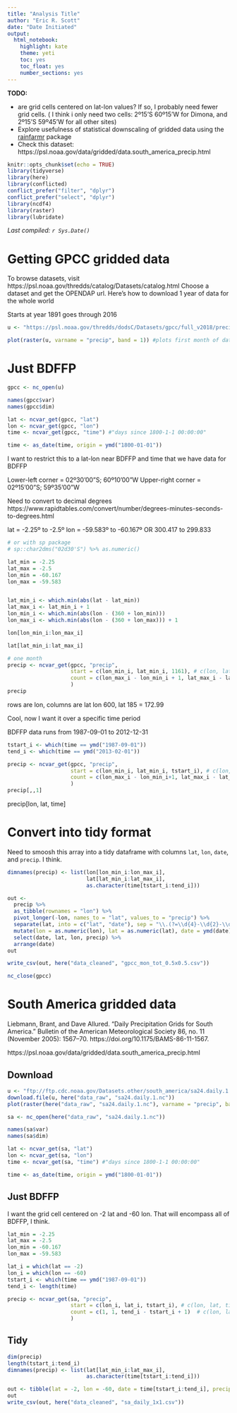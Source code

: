 ```yaml
---
title: "Analysis Title"
author: "Eric R. Scott"
date: "Date Initiated"
output: 
  html_notebook: 
    highlight: kate
    theme: yeti
    toc: yes
    toc_float: yes
    number_sections: yes
---
```


**TODO:**

- are grid cells centered on lat-lon values?  If so, I probably need fewer grid cells. ( I think i only need two cells:  2º15'S 60º15'W for Dimona, and 2º15'S 59º45'W for all other sites)
- Explore usefulness of statistical downscaling of gridded data using the [rainfarmr](https://github.com/jhardenberg/rainfarmr) package
- Check this dataset: https://psl.noaa.gov/data/gridded/data.south_america_precip.html

```r
knitr::opts_chunk$set(echo = TRUE)
library(tidyverse)
library(here)
library(conflicted)
conflict_prefer("filter", "dplyr")
conflict_prefer("select", "dplyr")
library(ncdf4)
library(raster)
library(lubridate)
```

*Last compiled: `r Sys.Date()`*

# Getting GPCC gridded data
To browse datasets, visit https://psl.noaa.gov/thredds/catalog/Datasets/catalog.html Choose a dataset and get the OPENDAP url.
Here's how to download 1 year of data for the whole world

Starts at year 1891 goes through 2016

```r
u <- "https://psl.noaa.gov/thredds/dodsC/Datasets/gpcc/full_v2018/precip.mon.total.v2018.nc"
```

```r
plot(raster(u, varname = "precip", band = 1)) #plots first month of dataset
```
# Just BDFFP

```r
gpcc <- nc_open(u)

names(gpcc$var)
names(gpcc$dim)

lat <- ncvar_get(gpcc, "lat")
lon <- ncvar_get(gpcc, "lon")
time <- ncvar_get(gpcc, "time") #"days since 1800-1-1 00:00:00"

time <- as_date(time, origin = ymd("1800-01-01"))
```


I want to restrict this to a lat-lon near BDFFP and time that we have data for BDFFP

Lower-left corner = 02º30'00"S; 60º10'00"W
Upper-right corner = 02º15'00"S; 59º35'00"W

Need to convert to decimal degrees
https://www.rapidtables.com/convert/number/degrees-minutes-seconds-to-degrees.html

lat = -2.25º to -2.5º
lon = -59.583º to -60.167º OR 300.417 to 299.833

```r
# or with sp package
# sp::char2dms("02d30'S") %>% as.numeric()
```


```r
lat_min = -2.25
lat_max = -2.5
lon_min = -60.167
lon_max = -59.583


lat_min_i <- which.min(abs(lat - lat_min))
lat_max_i <- lat_min_i + 1
lon_min_i <- which.min(abs(lon - (360 + lon_min)))
lon_max_i <- which.min(abs(lon - (360 + lon_max))) + 1

lon[lon_min_i:lon_max_i]

lat[lat_min_i:lat_max_i]

# one month
precip <- ncvar_get(gpcc, "precip",
                    start = c(lon_min_i, lat_min_i, 1161), # c(lon, lat, time)
                    count = c(lon_max_i - lon_min_i + 1, lat_max_i - lat_min_i + 1, 1)  # c(lon, lat, time)
                    ) 
precip
```

rows are lon, columns are lat
lon 600, lat 185 = 172.99


Cool, now I want it over a specific time period

BDFFP data runs from 1987-09-01 to 2012-12-31

```r
tstart_i <- which(time == ymd("1987-09-01"))
tend_i <- which(time == ymd("2013-02-01"))

precip <- ncvar_get(gpcc, "precip",
                    start = c(lon_min_i, lat_min_i, tstart_i), # c(lon, lat, time)
                    count = c(lon_max_i - lon_min_i+1, lat_max_i - lat_min_i+1, tend_i - tstart_i+1)  # c(lon, lat, time)
                    ) 
precip[,,1]
```
precip[lon, lat, time]

# Convert into tidy format

Need to smoosh this array into a tidy dataframe with columns `lat`, `lon`, `date`, and `precip`.  I think.


```r
dimnames(precip) <- list(lon[lon_min_i:lon_max_i],
                         lat[lat_min_i:lat_max_i], 
                         as.character(time[tstart_i:tend_i]))

out <- 
  precip %>%
  as_tibble(rownames = "lon") %>% 
  pivot_longer(-lon, names_to = "lat", values_to = "precip") %>% 
  separate(lat, into = c("lat", "date"), sep = "\\.(?=\\d{4}-\\d{2}-\\d{2}$)") %>% 
  mutate(lon = as.numeric(lon), lat = as.numeric(lat), date = ymd(date)) %>% 
  select(date, lat, lon, precip) %>% 
  arrange(date)
out
```

```r
write_csv(out, here("data_cleaned", "gpcc_mon_tot_0.5x0.5.csv"))
```


```r
nc_close(gpcc)
```

# South America gridded data

Liebmann, Brant, and Dave Allured. “Daily Precipitation Grids for South America.” Bulletin of the American Meteorological Society 86, no. 11 (November 2005): 1567–70. https://doi.org/10.1175/BAMS-86-11-1567.

https://psl.noaa.gov/data/gridded/data.south_america_precip.html

## Download

```r
u <- "ftp://ftp.cdc.noaa.gov/Datasets.other/south_america/sa24.daily.1.1940-2012.nc"
download.file(u, here("data_raw", "sa24.daily.1.nc"))
plot(raster(here("data_raw", "sa24.daily.1.nc"), varname = "precip", band = 26000))
```
```r
sa <- nc_open(here("data_raw", "sa24.daily.1.nc"))
```
```r
names(sa$var)
names(sa$dim)

lat <- ncvar_get(sa, "lat")
lon <- ncvar_get(sa, "lon")
time <- ncvar_get(sa, "time") #"days since 1800-1-1 00:00:00"

time <- as_date(time, origin = ymd("1800-01-01"))
```

## Just BDFFP
I want the grid cell centered on -2 lat and -60 lon.  That will encompass all of BDFFP, I think.

```r
lat_min = -2.25
lat_max = -2.5
lon_min = -60.167
lon_max = -59.583

lat_i = which(lat == -2)
lon_i = which(lon == -60)
tstart_i <- which(time == ymd("1987-09-01"))
tend_i <- length(time)

precip <- ncvar_get(sa, "precip",
                    start = c(lon_i, lat_i, tstart_i), # c(lon, lat, time)
                    count = c(1, 1, tend_i - tstart_i + 1)  # c(lon, lat, time)
                    )
```

## Tidy

```r
dim(precip)
length(tstart_i:tend_i)
dimnames(precip) <- list(lat[lat_min_i:lat_max_i], 
                         as.character(time[tstart_i:tend_i]))

out <- tibble(lat = -2, lon = -60, date = time[tstart_i:tend_i], precip = precip)
out
write_csv(out, here("data_cleaned", "sa_daily_1x1.csv"))
```

